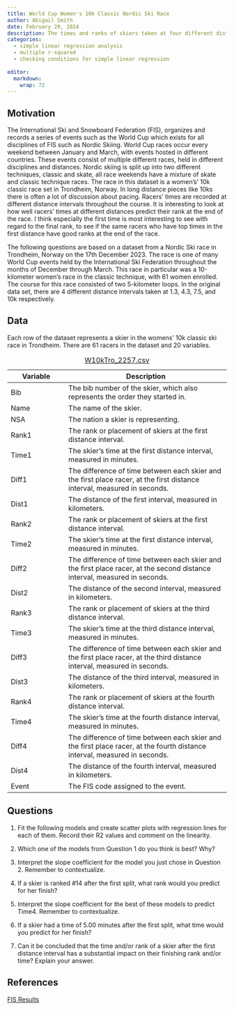 ```yaml
---
title: World Cup Women's 10k Classic Nordic Ski Race
author: Abigail Smith
date: February 29, 2024
description: The times and ranks of skiers taken at four different distance points (1.3, 4.3, 7.5, and 10k) in a 10k classic race in Trondheim, Norway.
categories:
  - simple linear regression analysis
  - multiple r-squared
  - checking conditions for simple linear regression
  
editor: 
  markdown: 
    wrap: 72
---
```

## Motivation

The International Ski and Snowboard Federation (FIS), organizes and records a series of events such as the World Cup which exists for all disciplines of FIS such as Nordic Skiing. World Cup races occur every weekend between January and March, with events hosted in different countries. These events consist of multiple different races, held in different disciplines and distances. Nordic skiing is split up into two different techniques, classic and skate, all race weekends have a mixture of skate and classic technique races. The race in this dataset is a women’s' 10k classic race set in Trondheim, Norway. In long distance pieces like 10ks there is often a lot of discussion about pacing. Racers' times are recorded at different distance intervals throughout the course. It is interesting to look at how well racers' times at different distances predict their rank at the end of the race. I think especially the first time is most interesting to see with regard to the final rank, to see if the same racers who have top times in the first distance have good ranks at the end of the race. 

The following questions are based on a dataset from a Nordic Ski race in Trondheim, Norway on the 17th December 2023. The race is one of many World Cup events held by the International Ski Federation throughout the months of December through March. This race in particular was a 10-kilometer women’s race in the classic technique, with 61 women enrolled. The course for this race consisted of two 5-kilometer loops. In the original data set, there are 4 different distance intervals taken at 1.3, 4.3, 7.5, and 10k respectively. 


## Data

Each row of the dataset represents a skier in the womens' 10k classic
ski race in Trondheim. There are 61 racers in the dataset and 20 variables.

| Variable | Description                                                                                                                |
|-------------------|-----------------------------------------------------|
| Bib      | The bib number of the skier, which also represents the order they started in.                                              |
| Name     | The name of the skier.                                                                                                     |
| NSA      | The nation a skier is representing.                                                                                        |
| Rank1    | The rank or placement of skiers at the first distance interval.                                                            |
| Time1    | The skier's time at the first distance interval, measured in minutes.                                                      |
| Diff1    | The difference of time between each skier and the first place racer, at the first distance interval, measured in seconds.  |
| Dist1    | The distance of the first interval, measured in kilometers.                                                                |
| Rank2    | The rank or placement of skiers at the first distance interval.                                                            |
| Time2    | The skier's time at the first distance interval, measured in minutes.                                                      |
| Diff2    | The difference of time between each skier and the first place racer, at the second distance interval, measured in seconds. |
| Dist2    | The distance of the second interval, measured in kilometers.                                                               |
| Rank3    | The rank or placement of skiers at the third distance interval.                                                            |
| Time3    | The skier's time at the third distance interval, measured in minutes.                                                      |
| Diff3    | The difference of time between each skier and the first place racer, at the third distance interval, measured in seconds.  |
| Dist3    | The distance of the third interval, measured in kilometers.                                                                |
| Rank4    | The rank or placement of skiers at the fourth distance interval.                                                           |
| Time4    | The skier's time at the fourth distance interval, measured in minutes.                                                     |
| Diff4    | The difference of time between each skier and the first place racer, at the fourth distance interval, measured in seconds. |
| Dist4    | The distance of the fourth interval, measured in kilometers.                                                               |
| Event    | The FIS code assigned to the event.                                                                                        |

: [W10kTro_2257.csv](W10kTro_2257.csv)


## Questions

1.    Fit the following models and create scatter plots with regression lines for each of them. Record their R2 values and comment on the linearity. 

2.    Which one of the models from Question 1 do you think is best? Why?

3.    Interpret the slope coefficient for the model you just chose in Question 2. Remember to contextualize. 

4.    If a skier is ranked #14 after the first split, what rank would you predict for her finish?

5.    Interpret the slope coefficient for the best of these models to predict Time4. Remember to contextualize.

6.    If a skier had a time of 5.00 minutes after the first split, what time would you predict for her finish?

7.    Can it be concluded that the time and/or rank of a skier after the first distance interval has a substantial impact on their finishing rank and/or time? Explain your answer. 
 
## References

[FIS Results](https://live.fis-ski.com/cc-2257/results-pda.htm){target="_blank"}


